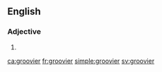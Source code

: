 ==English==

===Adjective===
{{head|en|adjective comparative form}}

# {{en-comparative of|groovy}}

[[ca:groovier]]
[[fr:groovier]]
[[simple:groovier]]
[[sv:groovier]]